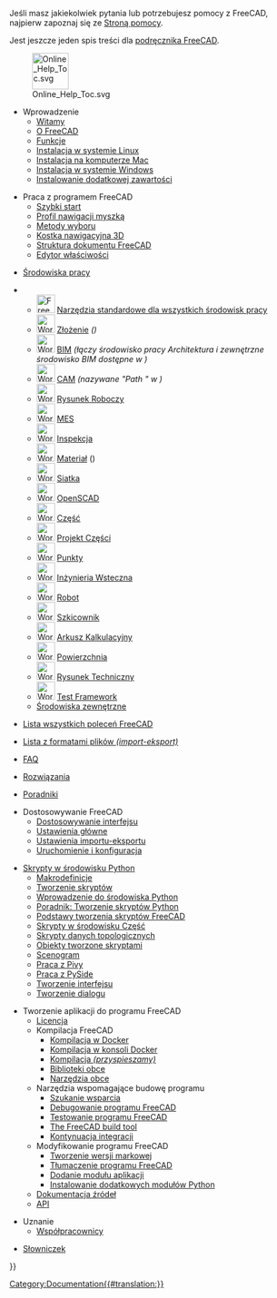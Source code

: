 <languages/>

Jeśli masz jakiekolwiek pytania lub potrzebujesz pomocy z FreeCAD, najpierw zapoznaj się ze [[Help/pl|Stroną pomocy]].

Jest jeszcze jeden spis treści dla [[Manual:Introduction/pl|podręcznika FreeCAD]].

[[File:Online_Help_Toc.svg|64px]]

* Wprowadzenie
**[[Online_Help_Startpage/pl|Witamy]]
** [[About_FreeCAD/pl|O FreeCAD]]
** [[Feature_list/pl|Funkcje]]
** [[Install_on_Linux/pl|Instalacja w systemie Linux]]
** [[Install_on_Mac/pl|Instalacja na komputerze Mac]]
** [[Install_on_Windows/pl|Instalacja w systemie Windows]]
** [[Installing/pl|Instalowanie dodatkowej zawartości]]

<div class="mw-translate-fuzzy">
* Praca z programem FreeCAD
** [[Getting_started/pl|Szybki start]]
** [[Mouse_navigation/pl|Profil nawigacji myszką]]
** [[Selection_methods/pl|Metody wyboru]]
** [[Navigation_Cube/pl|Kostka nawigacyjna 3D]]
** [[Document_structure/pl|Struktura dokumentu FreeCAD]]
** [[Property_editor/pl|Edytor właściwości]]
</div>

* [[Workbenches/pl|Środowiska pracy]]
<!--Please keep this list consistent with User_hub and Workbenches-->
** [[Image:Freecad.svg|32px]] [[Std_Base/pl|Narzędzia standardowe dla wszystkich środowisk pracy]]
** [[Image:Workbench_Assembly.svg|32px]] [[Assembly_Workbench/pl|Złożenie]] ''({{Version/pl|1.0}})''
** [[Image:Workbench_BIM.svg|32px]] [[BIM_Workbench/pl|BIM]] ''(łączy środowisko pracy Architektura i zewnętrzne środowisko BIM dostępne w {{VersionMinus/pl|0.21}})''
** [[Image:Workbench_CAM.svg|32px]] [[CAM_Workbench/pl|CAM]] ''(nazywane "Path " w {{VersionMinus|0.21}})''
** [[Image:Workbench_Draft.svg|32px]] [[Draft_Workbench/pl|Rysunek Roboczy]]
** [[Image:Workbench_FEM.svg|32px]] [[FEM_Workbench/pl|MES]]
** [[Image:Workbench_Inspection.svg|32px]] [[Inspection_Workbench/pl|Inspekcja]]
** [[Image:Workbench_Material.svg|32px]] [[Material_Workbench/pl|Materiał]] ({{Version|1.0}})
** [[Image:Workbench_Mesh.svg|32px]] [[Mesh_Workbench/pl|Siatka]]
** [[Image:Workbench_OpenSCAD.svg|32px]] [[OpenSCAD_Workbench/pl|OpenSCAD]]
** [[Image:Workbench_Part.svg|32px]] [[Part_Workbench/pl|Część]]
** [[Image:Workbench_PartDesign.svg|32px]] [[PartDesign_Workbench/pl|Projekt Części]]
** [[Image:Workbench_Points.svg|32px]] [[Points_Workbench/pl|Punkty]]
** [[Image:Workbench_Reverse_Engineering.svg|32px]] [[Reverse_Engineering_Workbench/pl|Inżynieria Wsteczna]]
** [[Image:Workbench_Robot.svg|32px]] [[Robot_Workbench/pl|Robot]]
** [[Image:Workbench_Sketcher.svg|32px]] [[Sketcher_Workbench/pl|Szkicownik]]
** [[Image:Workbench_Spreadsheet.svg|32px]] [[Spreadsheet_Workbench/pl|Arkusz Kalkulacyjny]]
** [[Image:Workbench_Surface.svg|32px]] [[Surface_Workbench/pl|Powierzchnia]]
** [[Image:Workbench_TechDraw.svg|32px]] [[TechDraw_Workbench/pl|Rysunek Techniczny]]
** [[Image:Workbench_Test.svg|32px]] [[Testing/pl|Test Framework]]
** [[External_workbenches/pl|Środowiska zewnętrzne]]

* [[List of Commands|Lista wszystkich poleceń FreeCAD]]

* [[Import_Export/pl|Lista z formatami plików ''(import-eksport)'']]

* [[Frequently_asked_questions|FAQ]]

* [[Workarounds|Rozwiązania]]

* [[Tutorials/pl|Poradniki]]

* Dostosowywanie FreeCAD
** [[Interface_Customization/pl|Dostosowywanie interfejsu]]
** [[Preferences_Editor/pl|Ustawienia główne]]
** [[Import_Export_Preferences/pl|Ustawienia importu-eksportu]]
** [[Start_up_and_Configuration/pl|Uruchomienie i konfiguracja]]

* [[Scripting_and_macros/pl|Skrypty w środowisku Python]]
** [[Macros/pl|Makrodefinicje]]
** [[Scripts/pl|Tworzenie skryptów]]
** [[Introduction_to_Python/pl|Wprowadzenie do środowiska Python]]
** [[Python_scripting_tutorial/pl|Poradnik: Tworzenie skryptów Python]]
** [[FreeCAD_Scripting_Basics/pl|Podstawy tworzenia skryptów FreeCAD]]
** [[Part_scripting/pl|Skrypty w środowisku Część]]
** [[Topological_data_scripting/pl|Skrypty danych topologicznych]]
** [[Scripted_objects/pl|Obiekty tworzone skryptami]]
** [[Scenegraph/pl|Scenogram]]
** [[Pivy/pl|Praca z Pivy]]
** [[PySide/pl|Praca z PySide]]
** [[Interface_creation/pl|Tworzenie interfejsu]]
** [[Dialog_creation/pl|Tworzenie dialogu]]

* Tworzenie aplikacji do programu FreeCAD
** [[License/pl|Licencja]]
** Kompilacja FreeCAD
*** [[Compile_on_Docker|Kompilacja w Docker]]
*** [[FreeCAD_Docker_CLI_mode|Kompilacja w konsoli Docker]]
*** [[Compiling_(Speeding_up)|Kompilacja ''(przyspieszamy)'']]
*** [[Third_Party_Libraries/pl|Biblioteki obce]]
*** [[Third_Party_Tools/pl|Narzędzia obce]]
** Narzędzia wspomagające budowę programu
*** [[Tracker/pl|Szukanie wsparcia]]
*** [[Debugging/pl|Debugowanie programu FreeCAD]]
*** [[Testing/pl|Testowanie programu FreeCAD]]
*** [[FreeCAD_Build_Tool/pl|The FreeCAD build tool]]
*** [[Continuous_Integration|Kontynuacja integracji]]
** Modyfikowanie programu FreeCAD
*** [[Branding/pl|Tworzenie wersji markowej]] 
*** [[Localisation/pl|Tłumaczenie programu FreeCAD]]
*** [[Workbench_creation/pl|Dodanie modułu aplikacji]]
*** [[Extra python modules/pl|Instalowanie dodatkowych modułów Python]]
** [[Source documentation/pl|Dokumentacja źródeł]]
** [https://freecad.org/api API]

* Uznanie
**[[Contributors|Współpracownicy]]

*[[Glossary|Słowniczek]]


{{Userdocnavi{{#translation:}}}}
[[Category:Documentation{{#translation:}}]]